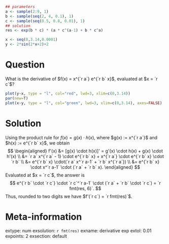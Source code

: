 ```r
## parameters
a <- sample(2:9, 1)
b <- sample(seq(2, 4, 0.1), 1)
c <- sample(seq(0.5, 0.8, 0.01), 1)
## solution
res <- exp(b * c) * (a * c^(a-1) + b * c^a)

x <- seq(0,3.14,0.0001)
y <- 2*sin(2*x+2)+2
```

Question
========
What is the derivative of $f(x) = x^{`r a`} e^{`r b` x}$, evaluated at $x = `r c`$?

```r
plot(y~x, type = "l", col="red", lwd=3, xlim=c(0,3.14))
par(new=T)
plot(x~y, type = "l", col="green", lwd=3, xlim=c(0,3.14), axes=FALSE)
```

Solution
========
Using the product rule for $f(x) = g(x) \cdot h(x)$, where $g(x) := x^{`r a`}$ and $h(x) := e^{`r b` x}$, we obtain
$$
\begin{aligned}
f'(x) &= [g(x) \cdot h(x)]' = g'(x) \cdot h(x) + g(x) \cdot h'(x) \\
      &= `r a` x^{`r a` - 1} \cdot e^{`r b` x} + x^{`r a`} \cdot e^{`r b` x} \cdot `r b` \\
      &= e^{`r b` x} \cdot(`r a` x^`r a-1` + `r b` x^{`r a`}) \\
      &= e^{`r b` x} \cdot x^`r a-1` \cdot (`r a` + `r b` x).
\end{aligned}
$$
Evaluated at $x = `r c`$, the answer is
$$ e^{`r b` \cdot `r c`} \cdot `r c`^`r a-1` \cdot (`r a` + `r b` \cdot `r c`) = `r fmt(res, 6)`. $$
Thus, rounded to two digits we have $f'(`r c`) = `r fmt(res)`$.

Meta-information
================
extype: num
exsolution: `r fmt(res)`
exname: derivative exp
extol: 0.01
expoints: 2
exsection: default
